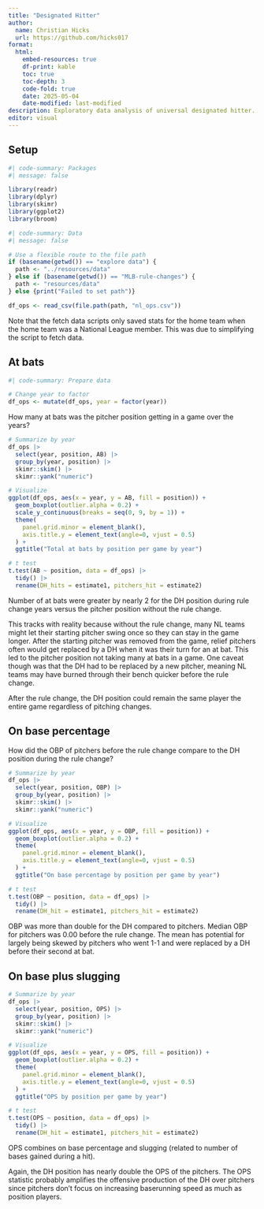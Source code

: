 ```yaml
---
title: "Designated Hitter"
author:
  name: Christian Hicks
  url: https://github.com/hicks017
format:
  html:
    embed-resources: true
    df-print: kable
    toc: true
    toc-depth: 3
    code-fold: true
    date: 2025-05-04
    date-modified: last-modified
description: Exploratory data analysis of universal designated hitter.
editor: visual
---
```


## Setup

```r
#| code-summary: Packages
#| message: false

library(readr)
library(dplyr)
library(skimr)
library(ggplot2)
library(broom)
```

```r
#| code-summary: Data
#| message: false

# Use a flexible route to the file path
if (basename(getwd()) == "explore data") {
  path <- "../resources/data"
} else if (basename(getwd()) == "MLB-rule-changes") {
  path <- "resources/data"
} else {print("Failed to set path")}

df_ops <- read_csv(file.path(path, "nl_ops.csv"))
```

Note that the fetch data scripts only saved stats for the home team when the home team was a National League member. This was due to simplifying the script to fetch data.

## At bats

```r
#| code-summary: Prepare data

# Change year to factor
df_ops <- mutate(df_ops, year = factor(year))

```

How many at bats was the pitcher position getting in a game over the years?

```r

# Summarize by year
df_ops |>
  select(year, position, AB) |>
  group_by(year, position) |>
  skimr::skim() |>
  skimr::yank("numeric")

# Visualize
ggplot(df_ops, aes(x = year, y = AB, fill = position)) +
  geom_boxplot(outlier.alpha = 0.2) +
  scale_y_continuous(breaks = seq(0, 9, by = 1)) +
  theme(
    panel.grid.minor = element_blank(),
    axis.title.y = element_text(angle=0, vjust = 0.5)
  ) +
  ggtitle("Total at bats by position per game by year")

# t test
t.test(AB ~ position, data = df_ops) |>
  tidy() |>
  rename(DH_hits = estimate1, pitchers_hit = estimate2)
```

Number of at bats were greater by nearly 2 for the DH position during rule change years versus the pitcher position without the rule change.

This tracks with reality because without the rule change, many NL teams might let their starting pitcher swing once so they can stay in the game longer. After the starting pitcher was removed from the game, relief pitchers often would get replaced by a DH when it was their turn for an at bat. This led to the pitcher position not taking many at bats in a game. One caveat though was that the DH had to be replaced by a new pitcher, meaning NL teams may have burned through their bench quicker before the rule change.

After the rule change, the DH position could remain the same player the entire game regardless of pitching changes.

## On base percentage

How did the OBP of pitchers before the rule change compare to the DH position during the rule change?

```r
# Summarize by year
df_ops |>
  select(year, position, OBP) |>
  group_by(year, position) |>
  skimr::skim() |>
  skimr::yank("numeric")

# Visualize
ggplot(df_ops, aes(x = year, y = OBP, fill = position)) +
  geom_boxplot(outlier.alpha = 0.2) +
  theme(
    panel.grid.minor = element_blank(),
    axis.title.y = element_text(angle=0, vjust = 0.5)
  ) +
  ggtitle("On base percentage by position per game by year")

# t test
t.test(OBP ~ position, data = df_ops) |>
  tidy() |>
  rename(DH_hit = estimate1, pitchers_hit = estimate2)
```

OBP was more than double for the DH compared to pitchers. Median OBP for pitchers was 0.00 before the rule change. The mean has potential for largely being skewed by pitchers who went 1-1 and were replaced by a DH before their second at bat.

## On base plus slugging

```r
# Summarize by year
df_ops |>
  select(year, position, OPS) |>
  group_by(year, position) |>
  skimr::skim() |>
  skimr::yank("numeric")

# Visualize
ggplot(df_ops, aes(x = year, y = OPS, fill = position)) +
  geom_boxplot(outlier.alpha = 0.2) +
  theme(
    panel.grid.minor = element_blank(),
    axis.title.y = element_text(angle=0, vjust = 0.5)
  ) +
  ggtitle("OPS by position per game by year")

# t test
t.test(OPS ~ position, data = df_ops) |>
  tidy() |>
  rename(DH_hit = estimate1, pitchers_hit = estimate2)
```

OPS combines on base percentage and slugging (related to number of bases gained during a hit).

Again, the DH position has nearly double the OPS of the pitchers. The OPS statistic probably amplifies the offensive production of the DH over pitchers since pitchers don't focus on increasing baserunning speed as much as position players.
